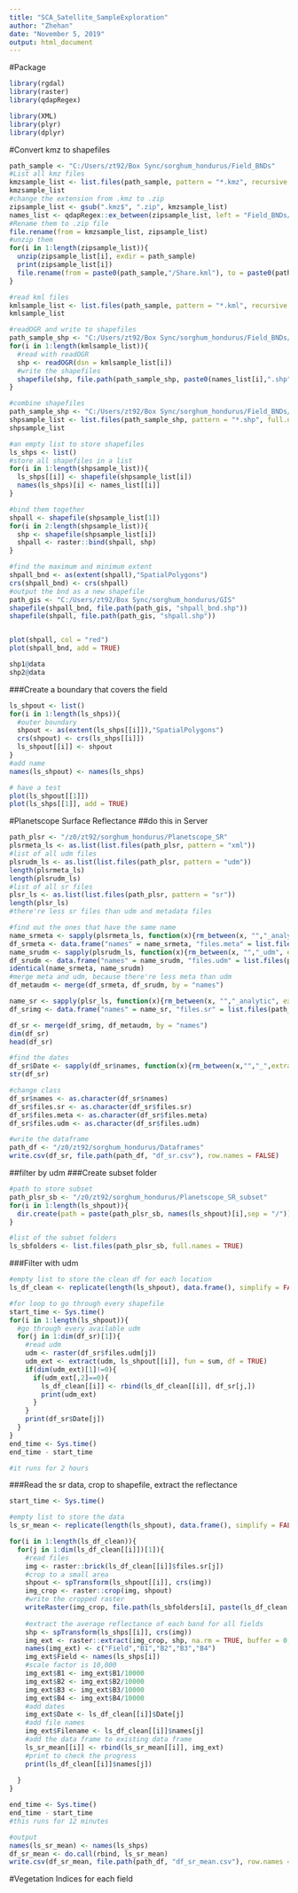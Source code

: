 ```yaml
---
title: "SCA_Satellite_SampleExploration"
author: "Zhehan"
date: "November 5, 2019"
output: html_document
---
```


#Package
```r
library(rgdal)
library(raster)
library(qdapRegex)

library(XML)
library(plyr)
library(dplyr)
```

#Convert kmz to shapefiles 
```r
path_sample <- "C:/Users/zt92/Box Sync/sorghum_hondurus/Field_BNDs"
#List all kmz files
kmzsample_list <- list.files(path_sample, pattern = "*.kmz", recursive = TRUE, full.names = TRUE)
kmzsample_list
#change the extension from .kmz to .zip
zipsample_list <- gsub(".kmz$", ".zip", kmzsample_list)
names_list <- qdapRegex::ex_between(zipsample_list, left = "Field_BNDs/",right = ".zip")
#Rename them to .zip file 
file.rename(from = kmzsample_list, zipsample_list)
#unzip them
for(i in 1:length(zipsample_list)){
  unzip(zipsample_list[i], exdir = path_sample)
  print(zipsample_list[i])
  file.rename(from = paste0(path_sample,"/Share.kml"), to = paste0(path_sample,"/",names_list[[i]],".kml"))
}

#read kml files 
kmlsample_list <- list.files(path_sample, pattern = "*.kml", recursive = TRUE, full.names = TRUE)
kmlsample_list

#readOGR and write to shapefiles 
path_sample_shp <- "C:/Users/zt92/Box Sync/sorghum_hondurus/Field_BNDs/shapefiles"
for(i in 1:length(kmlsample_list)){
  #read with readOGR
  shp <- readOGR(dsn = kmlsample_list[i])
  #write the shapefiles
  shapefile(shp, file.path(path_sample_shp, paste0(names_list[i],".shp")))
}

#combine shapefiles 
path_sample_shp <- "C:/Users/zt92/Box Sync/sorghum_hondurus/Field_BNDs/shapefiles"
shpsample_list <- list.files(path_sample_shp, pattern = "*.shp", full.names = TRUE)
shpsample_list

#an empty list to store shapefiles 
ls_shps <- list()
#store all shapefiles in a list
for(i in 1:length(shpsample_list)){
  ls_shps[[i]] <- shapefile(shpsample_list[i])
  names(ls_shps)[i] <- names_list[[i]]
}

#bind them together 
shpall <- shapefile(shpsample_list[1])
for(i in 2:length(shpsample_list)){
  shp <- shapefile(shpsample_list[i])
  shpall <- raster::bind(shpall, shp)
}

#find the maximum and minimum extent
shpall_bnd <- as(extent(shpall),"SpatialPolygons")
crs(shpall_bnd) <- crs(shpall)
#output the bnd as a new shapefile
path_gis <- "C:/Users/zt92/Box Sync/sorghum_hondurus/GIS"
shapefile(shpall_bnd, file.path(path_gis, "shpall_bnd.shp"))
shapefile(shpall, file.path(path_gis, "shpall.shp"))


plot(shpall, col = "red")
plot(shpall_bnd, add = TRUE)

shp1@data
shp2@data


```
###Create a boundary that covers the field 
```r
ls_shpout <- list()
for(i in 1:length(ls_shps)){
  #outer boundary 
  shpout <- as(extent(ls_shps[[i]]),"SpatialPolygons")
  crs(shpout) <- crs(ls_shps[[i]])
  ls_shpout[[i]] <- shpout 
}
#add name 
names(ls_shpout) <- names(ls_shps)

# have a test
plot(ls_shpout[[1]])
plot(ls_shps[[1]], add = TRUE)

```


#Planetscope Surface Reflectance
##do this in Server
```r
path_plsr <- "/z0/zt92/sorghum_hondurus/Planetscope_SR"
plsrmeta_ls <- as.list(list.files(path_plsr, pattern = "xml"))
#list of all udm files
plsrudm_ls <- as.list(list.files(path_plsr, pattern = "udm"))  
length(plsrmeta_ls)
length(plsrudm_ls)
#list of all sr files
plsr_ls <- as.list(list.files(path_plsr, pattern = "sr"))
length(plsr_ls)
#there're less sr files than udm and metadata files 

#find out the ones that have the same name
name_srmeta <- sapply(plsrmeta_ls, function(x){rm_between(x, "","_analytic", extract = TRUE)[[1]][1]})
df_srmeta <- data.frame("names" = name_srmeta, "files.meta" = list.files(path_plsr, pattern = "xml", full.names = TRUE))
name_srudm <- sapply(plsrudm_ls, function(x){rm_between(x, "","_udm", extract = TRUE)[[1]][1]})
df_srudm <- data.frame("names" = name_srudm, "files.udm" = list.files(path_plsr, pattern = "udm", full.names = TRUE))
identical(name_srmeta, name_srudm)
#merge meta and udm, because there're less meta than udm 
df_metaudm <- merge(df_srmeta, df_srudm, by = "names")

name_sr <- sapply(plsr_ls, function(x){rm_between(x, "","_analytic", extract = TRUE)[[1]][1]}) 
df_srimg <- data.frame("names" = name_sr, "files.sr" = list.files(path_plsr, pattern = "sr", full.names = TRUE))

df_sr <- merge(df_srimg, df_metaudm, by = "names")
dim(df_sr)
head(df_sr)

#find the dates 
df_sr$Date <- sapply(df_sr$names, function(x){rm_between(x,"","_",extract = TRUE)[[1]][1]})
str(df_sr)

#change class
df_sr$names <- as.character(df_sr$names)
df_sr$files.sr <- as.character(df_sr$files.sr)
df_sr$files.meta <- as.character(df_sr$files.meta)
df_sr$files.udm <- as.character(df_sr$files.udm)

#write the dataframe 
path_df <- "/z0/zt92/sorghum_hondurus/Dataframes"
write.csv(df_sr, file.path(path_df, "df_sr.csv"), row.names = FALSE)
```

##filter by udm 
###Create subset folder
```r
#path to store subset 
path_plsr_sb <- "/z0/zt92/sorghum_hondurus/Planetscope_SR_subset"
for(i in 1:length(ls_shpout)){
  dir.create(path = paste(path_plsr_sb, names(ls_shpout)[i],sep = "/"))
}

#list of the subset folders 
ls_sbfolders <- list.files(path_plsr_sb, full.names = TRUE)
```

###Filter with udm   
```r
#empty list to store the clean df for each location 
ls_df_clean <- replicate(length(ls_shpout), data.frame(), simplify = FALSE)

#for loop to go through every shapefile 
start_time <- Sys.time()
for(i in 1:length(ls_shpout)){
  #go through every available udm 
  for(j in 1:dim(df_sr)[1]){
    #read udm 
    udm <- raster(df_sr$files.udm[j])
    udm_ext <- extract(udm, ls_shpout[[i]], fun = sum, df = TRUE)
    if(dim(udm_ext)[1]!=0){
      if(udm_ext[,2]==0){
        ls_df_clean[[i]] <- rbind(ls_df_clean[[i]], df_sr[j,])
        print(udm_ext)
      }
    }
    print(df_sr$Date[j])
  }
}
end_time <- Sys.time()
end_time - start_time

#it runs for 2 hours 
```

###Read the sr data, crop to shapefile, extract the reflectance
```r
start_time <- Sys.time()

#empty list to store the data
ls_sr_mean <- replicate(length(ls_shpout), data.frame(), simplify = FALSE)

for(i in 1:length(ls_df_clean)){
  for(j in 1:dim(ls_df_clean[[i]])[1]){
    #read files 
    img <- raster::brick(ls_df_clean[[i]]$files.sr[j])
    #crop to a small area
    shpout <- spTransform(ls_shpout[[i]], crs(img))
    img_crop <- raster::crop(img, shpout)
    #write the cropped raster
    writeRaster(img_crop, file.path(ls_sbfolders[i], paste(ls_df_clean[[i]]$names[j], "subset.tif",sep = "_")))
    
    #extract the average reflectance of each band for all fields 
    shp <- spTransform(ls_shps[[i]], crs(img))
    img_ext <- raster::extract(img_crop, shp, na.rm = TRUE, buffer = 0, df = TRUE, fun = mean)
    names(img_ext) <- c("Field","B1","B2","B3","B4")
    img_ext$Field <- names(ls_shps[i])
    #scale factor is 10,000
    img_ext$B1 <- img_ext$B1/10000
    img_ext$B2 <- img_ext$B2/10000
    img_ext$B3 <- img_ext$B3/10000
    img_ext$B4 <- img_ext$B4/10000
    #add dates 
    img_ext$Date <- ls_df_clean[[i]]$Date[j]
    #add file names 
    img_ext$Filename <- ls_df_clean[[i]]$names[j]
    #add the data frame to existing data frame 
    ls_sr_mean[[i]] <- rbind(ls_sr_mean[[i]], img_ext)
    #print to check the progress
    print(ls_df_clean[[i]]$names[j])
    
  }
}

end_time <- Sys.time()
end_time - start_time
#this runs for 12 minutes

#output 
names(ls_sr_mean) <- names(ls_shps)
df_sr_mean <- do.call(rbind, ls_sr_mean)
write.csv(df_sr_mean, file.path(path_df, "df_sr_mean.csv"), row.names = FALSE)
```


#Vegetation Indices for each field 
```r

```

